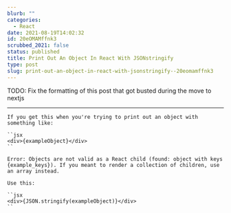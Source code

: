 ```yaml
---
blurb: ""
categories:
  - React
date: 2021-08-19T14:02:32
id: 20eOMAMffnk3
scrubbed_2021: false
status: published
title: Print Out An Object In React With JSONstringify
type: post
slug: print-out-an-object-in-react-with-jsonstringify--20eomamffnk3
---
```


TODO: Fix the formatting of this post that got busted during the move to nextjs

---



```
If you get this when you're trying to print out an object with something like:

``jsx
<div>{exampleObject}</div>
``

Error: Objects are not valid as a React child (found: object with keys {example_keys}). If you meant to render a collection of children, use an array instead.

Use this:

``jsx
<div>{JSON.stringify(exampleObject)}</div>
``

```